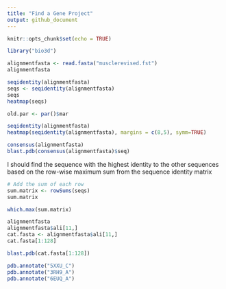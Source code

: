 ```yaml
---
title: "Find a Gene Project"
output: github_document
---
```


```r
knitr::opts_chunk$set(echo = TRUE)
```

```r
library("bio3d")
```

```r
alignmentfasta <- read.fasta("musclerevised.fst")
alignmentfasta

```

```r
seqidentity(alignmentfasta)
seqs <- seqidentity(alignmentfasta)
seqs 
heatmap(seqs)
```

```r
old.par <- par()$mar

seqidentity(alignmentfasta)
heatmap(seqidentity(alignmentfasta), margins = c(8,5), symm=TRUE)


```


```r
consensus(alignmentfasta)
blast.pdb(consensus(alignmentfasta)$seq)
```



I should find the sequence with the highest identity to the other sequences based on the row-wise maximum sum from the sequence identity matrix

```r

# Add the sum of each row
sum.matrix <- rowSums(seqs)
sum.matrix

which.max(sum.matrix)


```

```r

alignmentfasta
alignmentfasta$ali[11,]
cat.fasta <- alignmentfasta$ali[11,]
cat.fasta[1:128]

blast.pdb(cat.fasta[1:128])
```

```r

pdb.annotate("5XXU_C")
pdb.annotate("3RH9_A")
pdb.annotate("6EUQ_A")
```


